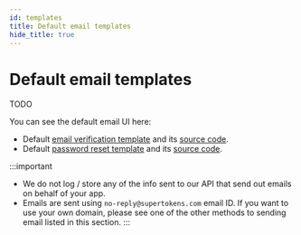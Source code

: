 ```yaml
---
id: templates
title: Default email templates
hide_title: true
---
```


# Default email templates

TODO

You can see the default email UI here:
- Default [email verification template](../common-customizations/email-verification/email-verification-email) and its [source code](https://github.com/supertokens/email-sms-templates/blob/master/email-html/email-verification.html).
- Default [password reset template](../common-customizations/reset-password/password-reset-email) and its [source code](https://github.com/supertokens/email-sms-templates/blob/master/email-html/password-reset.html).

:::important
- We do not log / store any of the info sent to our API that send out emails on behalf of your app.
- Emails are sent using `no-reply@supertokens.com` email ID. If you want to use your own domain, please see one of the other methods to sending email listed in this section.
:::